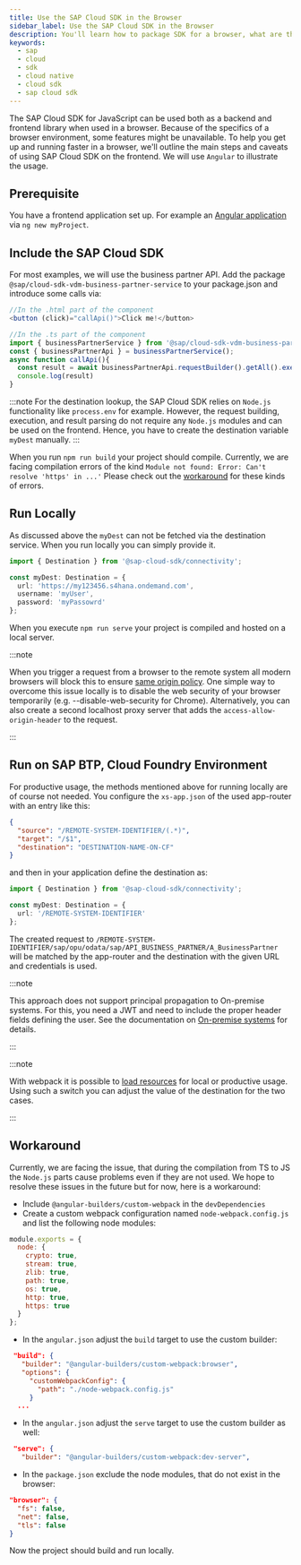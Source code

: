 ```yaml
---
title: Use the SAP Cloud SDK in the Browser
sidebar_label: Use the SAP Cloud SDK in the Browser
description: You'll learn how to package SDK for a browser, what are the limitations, and how to use it with popular frontend frameworks.
keywords:
  - sap
  - cloud
  - sdk
  - cloud native
  - cloud sdk
  - sap cloud sdk
---
```


The SAP Cloud SDK for JavaScript can be used both as a backend and frontend library when used in a browser.
Because of the specifics of a browser environment, some features might be unavailable.
To help you get up and running faster in a browser, we'll outline the main steps and caveats of using SAP Cloud SDK on the frontend.
We will use `Angular` to illustrate the usage.

## Prerequisite

You have a frontend application set up.
For example an [Angular application](https://angular.io/cli/new) via `ng new myProject`.

## Include the SAP Cloud SDK

For most examples, we will use the business partner API.
Add the package `@sap/cloud-sdk-vdm-business-partner-service` to your package.json and introduce some calls via:

```ts
//In the .html part of the component
<button (click)="callApi()">Click me!</button>

//In the .ts part of the component
import { businessPartnerService } from '@sap/cloud-sdk-vdm-business-partner-service';
const { businessPartnerApi } = businessPartnerService();
async function callApi(){
  const result = await businessPartnerApi.requestBuilder().getAll().execute(myDest)
  console.log(result)
}
```

:::note
For the destination lookup, the SAP Cloud SDK relies on `Node.js` functionality like `process.env` for example.
However, the request building, execution, and result parsing do not require any `Node.js` modules and can be used on the frontend.
Hence, you have to create the destination variable `myDest` manually.
:::

When you run `npm run build` your project should compile.
Currently, we are facing compilation errors of the kind `Module not found: Error: Can't resolve 'https' in ...'`
Please check out the [workaround](#workaround) for these kinds of errors.

## Run Locally

As discussed above the `myDest` can not be fetched via the destination service.
When you run locally you can simply provide it.

```ts
import { Destination } from '@sap-cloud-sdk/connectivity';

const myDest: Destination = {
  url: 'https://my123456.s4hana.ondemand.com',
  username: 'myUser',
  password: 'myPassowrd'
};
```

When you execute `npm run serve` your project is compiled and hosted on a local server.

:::note

When you trigger a request from a browser to the remote system all modern browsers will block this to ensure [same origin policy](https://en.wikipedia.org/wiki/Same-origin_policy).
One simple way to overcome this issue locally is to disable the web security of your browser temporarily (e.g. --disable-web-security for Chrome).
Alternatively, you can also create a second localhost proxy server that adds the `access-allow-origin-header` to the request.

:::

## Run on SAP BTP, Cloud Foundry Environment

For productive usage, the methods mentioned above for running locally are of course not needed.
You configure the `xs-app.json` of the used app-router with an entry like this:

```json
{
  "source": "/REMOTE-SYSTEM-IDENTIFIER/(.*)",
  "target": "/$1",
  "destination": "DESTINATION-NAME-ON-CF"
}
```

and then in your application define the destination as:

```ts
import { Destination } from '@sap-cloud-sdk/connectivity';

const myDest: Destination = {
  url: '/REMOTE-SYSTEM-IDENTIFIER'
};
```

The created request to `/REMOTE-SYSTEM-IDENTIFIER/sap/opu/odata/sap/API_BUSINESS_PARTNER/A_BusinessPartner` will be matched by the app-router and the destination with the given URL and credentials is used.

:::note

This approach does not support principal propagation to On-premise systems.
For this, you need a JWT and need to include the proper header fields defining the user.
See the documentation on [On-premise systems](../features/connectivity/on-premise) for details.

:::

:::note

With webpack it is possible to [load resources](https://webpack.js.org/plugins/normal-module-replacement-plugin/) for local or productive usage.
Using such a switch you can adjust the value of the destination for the two cases.

:::

## Workaround

Currently, we are facing the issue, that during the compilation from TS to JS the `Node.js` parts cause problems even if they are not used.
We hope to resolve these issues in the future but for now, here is a workaround:

- Include `@angular-builders/custom-webpack` in the `devDependencies`
- Create a custom webpack configuration named `node-webpack.config.js` and list the following node modules:

```js
module.exports = {
  node: {
    crypto: true,
    stream: true,
    zlib: true,
    path: true,
    os: true,
    http: true,
    https: true
  }
};
```

- In the `angular.json` adjust the `build` target to use the custom builder:

```json
 "build": {
   "builder": "@angular-builders/custom-webpack:browser",
   "options": {
     "customWebpackConfig": {
       "path": "./node-webpack.config.js"
     }
  ...
```

- In the `angular.json` adjust the `serve` target to use the custom builder as well:

```json
 "serve": {
   "builder": "@angular-builders/custom-webpack:dev-server",
```

- In the `package.json` exclude the node modules, that do not exist in the browser:

```json
"browser": {
  "fs": false,
  "net": false,
  "tls": false
}
```

Now the project should build and run locally.
